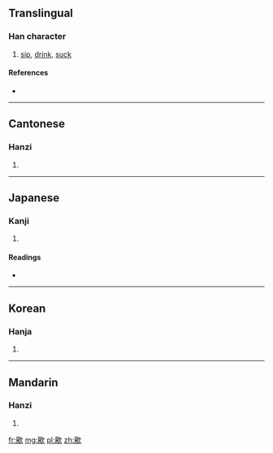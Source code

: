 ==Translingual==

===Han character===
{{Han char|rn=76|rad=欠|as=15|sn=19|four=7768<sub>2</sub>|canj=水田弓人 (EWNO)}}

# [[sip]], [[drink]], [[suck]]

====References====
* {{Han ref|kx=0573.020|dkj=16228|dj=0961.010|hdz=32153.110|uh=6B60|ud=27488|bh=F259|bd=62041}}

----

==Cantonese==

===Hanzi===
{{yue-hanzi|jyut=|y=jyut3}}

# {{defn|lang=yue|sort=欠15}}

----

==Japanese==

===Kanji===
{{ja-kanji|grade=|rs=欠15}}

# {{defn|lang=ja|sort=欠15}}

====Readings====
* {{ja-readings|on=[[せつ]] (setsu), [[せち]] (sechi)|kun=[[のむ]] (nomu)}}

----

==Korean==

===Hanja===
{{ko-hanja|hangeul=철|eumhun=|rv=cheol|mr=ch'ŏl|y=chel}}

# {{defn|lang=ko|sort=欠15}}

----

==Mandarin==

===Hanzi===
{{cmn-hanzi|pin=[[chuò]] ([[chuo4]])|wg=ch'o<sup>4</sup>}}

# {{defn|lang=cmn|sort=欠15}}

[[fr:歠]]
[[mg:歠]]
[[pl:歠]]
[[zh:歠]]